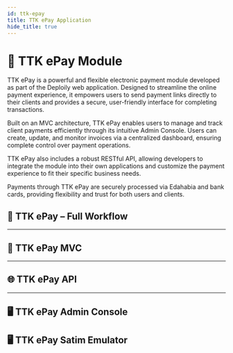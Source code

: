 ```yaml
---
id: ttk-epay
title: TTK ePay Application
hide_title: true
---
```



<h1 style={{ fontSize: '20px', fontWeight: 'bold'}}>📘 TTK ePay Module</h1>

TTK ePay is a powerful and flexible electronic payment module developed as part of the Deploily web application. Designed to streamline the online payment experience, it empowers users to send payment links directly to their clients and provides a secure, user-friendly interface for completing transactions.

Built on an MVC architecture, TTK ePay enables users to manage and track client payments efficiently through its intuitive Admin Console. Users can create, update, and monitor invoices via a centralized dashboard, ensuring complete control over payment operations.

TTK ePay also includes a robust RESTful API, allowing developers to integrate the module into their own applications and customize the payment experience to fit their specific business needs.

Payments through TTK ePay are securely processed via Edahabia and bank cards, providing flexibility and trust for both users and clients.


## **🧭 TTK ePay – Full Workflow**

<TtEpayFullWorkflowContainer/>

---

## **🧩 TTK ePay MVC**

<TtkEpayMvcContainer />

---

## **🌐 TTK ePay API**

<TtkEpayApiContainer />

---

## **🖥️ TTK ePay Admin Console**

<TtkEpayAdminConsoleContainer />

## **🖥️ TTK ePay Satim Emulator**

<TtkEpaySatimEmulatorContainer />
